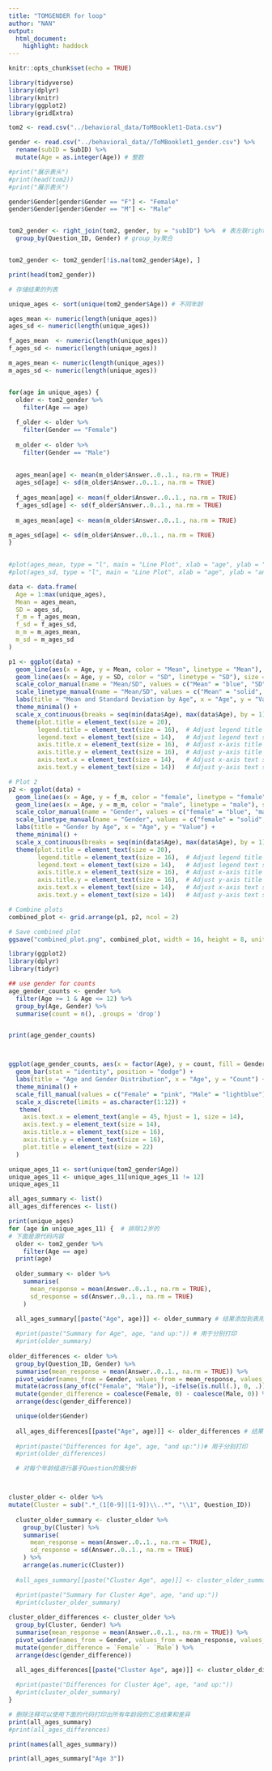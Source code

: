 ```yaml
---
title: "TOMGENDER for loop"
author: "NAN"
output:
  html_document:
    highlight: haddock 
---
```



```r
knitr::opts_chunk$set(echo = TRUE)
```

```r
library(tidyverse)
library(dplyr)
library(knitr)
library(ggplot2)
library(gridExtra)
```

```r
tom2 <- read.csv("../behavioral_data/ToMBooklet1-Data.csv")

gender <- read.csv("../behavioral_data//ToMBooklet1_gender.csv") %>%
  rename(subID = SubID) %>%
  mutate(Age = as.integer(Age)) # 整数

#print("展示表头")
#print(head(tom2))
#print("展示表头")

gender$Gender[gender$Gender == "F"] <- "Female"
gender$Gender[gender$Gender == "M"] <- "Male"


tom2_gender <- right_join(tom2, gender, by = "subID") %>%  # 表左联right_join
  group_by(Question_ID, Gender) # group_by聚合


tom2_gender <- tom2_gender[!is.na(tom2_gender$Age), ]

print(head(tom2_gender))
```

```r
# 存储结果的列表

unique_ages <- sort(unique(tom2_gender$Age)) # 不同年龄

ages_mean <- numeric(length(unique_ages))
ages_sd <- numeric(length(unique_ages))

f_ages_mean  <- numeric(length(unique_ages))
f_ages_sd <- numeric(length(unique_ages))

m_ages_mean <- numeric(length(unique_ages))
m_ages_sd <- numeric(length(unique_ages))


for(age in unique_ages) {
  older <- tom2_gender %>%
    filter(Age == age)
  
  f_older <- older %>%
    filter(Gender == "Female")
  
  m_older <- older %>%
    filter(Gender == "Male")
  
  
  ages_mean[age] <- mean(m_older$Answer..0..1., na.rm = TRUE)
  ages_sd[age] <- sd(m_older$Answer..0..1., na.rm = TRUE)
  
  f_ages_mean[age] <- mean(f_older$Answer..0..1., na.rm = TRUE)
  f_ages_sd[age] <- sd(f_older$Answer..0..1., na.rm = TRUE)
  
  m_ages_mean[age] <- mean(m_older$Answer..0..1., na.rm = TRUE)

m_ages_sd[age] <- sd(m_older$Answer..0..1., na.rm = TRUE)
}
  

#plot(ages_mean, type = "l", main = "Line Plot", xlab = "age", ylab = "answer mean")
#plot(ages_sd, type = "l", main = "Line Plot", xlab = "age", ylab = "answer mean")

data <- data.frame(
  Age = 1:max(unique_ages),
  Mean = ages_mean,
  SD = ages_sd,
  f_m = f_ages_mean,
  f_sd = f_ages_sd,
  m_m = m_ages_mean,
  m_sd = m_ages_sd
)

p1 <- ggplot(data) +
  geom_line(aes(x = Age, y = Mean, color = "Mean", linetype = "Mean"), size = 1.2) +
  geom_line(aes(x = Age, y = SD, color = "SD", linetype = "SD"), size = 1.2) +
  scale_color_manual(name = "Mean/SD", values = c("Mean" = "blue", "SD" = "red")) +
  scale_linetype_manual(name = "Mean/SD", values = c("Mean" = "solid", "SD" = "dashed")) +
  labs(title = "Mean and Standard Deviation by Age", x = "Age", y = "Value") +
  theme_minimal() +
  scale_x_continuous(breaks = seq(min(data$Age), max(data$Age), by = 1)) +
  theme(plot.title = element_text(size = 20),
        legend.title = element_text(size = 16),  # Adjust legend title size
        legend.text = element_text(size = 14),   # Adjust legend text size
        axis.title.x = element_text(size = 16),  # Adjust x-axis title size
        axis.title.y = element_text(size = 16),  # Adjust y-axis title size
        axis.text.x = element_text(size = 14),   # Adjust x-axis text size
        axis.text.y = element_text(size = 14))   # Adjust y-axis text size

# Plot 2
p2 <- ggplot(data) +
  geom_line(aes(x = Age, y = f_m, color = "female", linetype = "female"), size = 1.2) +
  geom_line(aes(x = Age, y = m_m, color = "male", linetype = "male"), size = 1.2) +
  scale_color_manual(name = "Gender", values = c("female" = "blue", "male" = "red")) +
  scale_linetype_manual(name = "Gender", values = c("female" = "solid", "male" = "dashed")) +
  labs(title = "Gender by Age", x = "Age", y = "Value") +
  theme_minimal() +
  scale_x_continuous(breaks = seq(min(data$Age), max(data$Age), by = 1)) +
  theme(plot.title = element_text(size = 20),
        legend.title = element_text(size = 16),  # Adjust legend title size
        legend.text = element_text(size = 14),   # Adjust legend text size
        axis.title.x = element_text(size = 16),  # Adjust x-axis title size
        axis.title.y = element_text(size = 16),  # Adjust y-axis title size
        axis.text.x = element_text(size = 14),   # Adjust x-axis text size
        axis.text.y = element_text(size = 14))   # Adjust y-axis text size

# Combine plots
combined_plot <- grid.arrange(p1, p2, ncol = 2)

# Save combined plot
ggsave("combined_plot.png", combined_plot, width = 16, height = 8, units = "in")
```


```r
library(ggplot2)
library(dplyr)
library(tidyr)

## use gender for counts
age_gender_counts <- gender %>%
  filter(Age >= 1 & Age <= 12) %>%
  group_by(Age, Gender) %>%
  summarise(count = n(), .groups = 'drop')


print(age_gender_counts)



ggplot(age_gender_counts, aes(x = factor(Age), y = count, fill = Gender)) +
  geom_bar(stat = "identity", position = "dodge") +
  labs(title = "Age and Gender Distribution", x = "Age", y = "Count") +
  theme_minimal() +
  scale_fill_manual(values = c("Female" = "pink", "Male" = "lightblue")) +
  scale_x_discrete(limits = as.character(1:12)) +
   theme(
    axis.text.x = element_text(angle = 45, hjust = 1, size = 14), 
    axis.text.y = element_text(size = 14),  
    axis.title.x = element_text(size = 16),  
    axis.title.y = element_text(size = 16),  
    plot.title = element_text(size = 22)  
  )
```


```r
unique_ages_11 <- sort(unique(tom2_gender$Age))
unique_ages_11 <- unique_ages_11[unique_ages_11 != 12]
unique_ages_11
```








```r
all_ages_summary <- list()
all_ages_differences <- list()

print(unique_ages)
for (age in unique_ages_11) {  # 排除12岁的
# 下面是源代码内容
  older <- tom2_gender %>%
    filter(Age == age)
  print(age)
  
  older_summary <- older %>%
    summarise(
      mean_response = mean(Answer..0..1., na.rm = TRUE),
      sd_response = sd(Answer..0..1., na.rm = TRUE)
    )
  
  all_ages_summary[[paste("Age", age)]] <- older_summary # 结果添加到表用于一起打印

  #print(paste("Summary for Age", age, "and up:")) # 用于分别打印
  #print(older_summary)
  
older_differences <- older %>%
  group_by(Question_ID, Gender) %>%
  summarise(mean_response = mean(Answer..0..1., na.rm = TRUE)) %>%
  pivot_wider(names_from = Gender, values_from = mean_response, values_fill = 0) %>%
  mutate(across(any_of(c("Female", "Male")), ~ifelse(is.null(.), 0, .))) %>%
  mutate(gender_difference = coalesce(Female, 0) - coalesce(Male, 0)) %>%
  arrange(desc(gender_difference))

  unique(older$Gender)
  
  all_ages_differences[[paste("Age", age)]] <- older_differences # 结果添加到表用于一起打印
  
  #print(paste("Differences for Age", age, "and up:"))# 用于分别打印
  #print(older_differences)

  # 对每个年龄组进行基于Question的簇分析



cluster_older <- older %>%
mutate(Cluster = sub(".*_(1[0-9]|[1-9])\\..*", "\\1", Question_ID))
  
  cluster_older_summary <- cluster_older %>%
    group_by(Cluster) %>%
    summarise(
      mean_response = mean(Answer..0..1., na.rm = TRUE),
      sd_response = sd(Answer..0..1., na.rm = TRUE)
    ) %>%
    arrange(as.numeric(Cluster))
  
  #all_ages_summary[[paste("Cluster Age", age)]] <- cluster_older_summary

  #print(paste("Summary for Cluster Age", age, "and up:"))
  #print(cluster_older_summary)
  
cluster_older_differences <- cluster_older %>%
  group_by(Cluster, Gender) %>%
  summarise(mean_response = mean(Answer..0..1., na.rm = TRUE)) %>%
  pivot_wider(names_from = Gender, values_from = mean_response, values_fill = 0) %>%
  mutate(gender_difference = `Female` - `Male`) %>%
  arrange(desc(gender_difference))
  
  all_ages_differences[[paste("Cluster Age", age)]] <- cluster_older_differences

  #print(paste("Differences for Cluster Age", age, "and up:"))
  #print(cluster_older_summary)
}

# 删除注释可以使用下面的代码打印出所有年龄段的汇总结果和差异
print(all_ages_summary)
#print(all_ages_differences)
```



```r
print(names(all_ages_summary))
```


```r
print(all_ages_summary["Age 3"])
```

